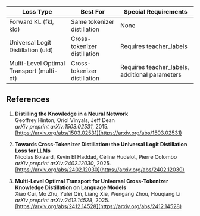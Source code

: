 
<div className="overflow-x-auto">
  <table className="min-w-full divide-y divide-gray-200 dark:divide-gray-700">
    <thead>
      <tr>
        <th className="px-4 py-3 text-left text-sm font-medium text-gray-500 dark:text-gray-400 uppercase tracking-wider">Loss Type</th>
        <th className="px-4 py-3 text-left text-sm font-medium text-gray-500 dark:text-gray-400 uppercase tracking-wider">Best For</th>
        <th className="px-4 py-3 text-left text-sm font-medium text-gray-500 dark:text-gray-400 uppercase tracking-wider">Special Requirements</th>
      </tr>
    </thead>
    <tbody className="divide-y divide-gray-200 dark:divide-gray-700">
      <tr>
        <td className="px-4 py-3 text-sm text-gray-900 dark:text-gray-100">Forward KL (fkl, kld)</td>
        <td className="px-4 py-3 text-sm text-gray-600 dark:text-gray-300">Same tokenizer distillation</td>
        <td className="px-4 py-3 text-sm text-gray-600 dark:text-gray-300">None</td>
      </tr>
      <tr>
        <td className="px-4 py-3 text-sm text-gray-900 dark:text-gray-100">Universal Logit Distillation (uld)</td>
        <td className="px-4 py-3 text-sm text-gray-600 dark:text-gray-300">Cross-tokenizer distillation</td>
        <td className="px-4 py-3 text-sm text-gray-600 dark:text-gray-300">Requires teacher_labels</td>
      </tr>
      <tr>
        <td className="px-4 py-3 text-sm text-gray-900 dark:text-gray-100">Multi-Level Optimal Transport (multi-ot)</td>
        <td className="px-4 py-3 text-sm text-gray-600 dark:text-gray-300">Cross-tokenizer distillation</td>
        <td className="px-4 py-3 text-sm text-gray-600 dark:text-gray-300">Requires teacher_labels, additional parameters</td>
      </tr>
    </tbody>
  </table>
</div>

## References

1.  **Distilling the Knowledge in a Neural Network**\
    Geoffrey Hinton, Oriol Vinyals, Jeff Dean\
    *arXiv preprint arXiv:1503.02531*, 2015.\
    [https://arxiv.org/abs/1503.02531](https://arxiv.org/abs/1503.02531)

2.  **Towards Cross-Tokenizer Distillation: the Universal Logit Distillation Loss for LLMs**\
    Nicolas Boizard, Kevin El Haddad, Céline Hudelot, Pierre Colombo\
    *arXiv preprint arXiv:2402.12030*, 2025.\
    [https://arxiv.org/abs/2402.12030](https://arxiv.org/abs/2402.12030)

3.  **Multi-Level Optimal Transport for Universal Cross-Tokenizer Knowledge Distillation on Language Models**\
    Xiao Cui, Mo Zhu, Yulei Qin, Liang Xie, Wengang Zhou, Houqiang Li\
    *arXiv preprint arXiv:2412.14528*, 2025.\
    [https://arxiv.org/abs/2412.14528](https://arxiv.org/abs/2412.14528)
